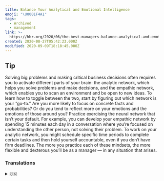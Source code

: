 ```yaml
---
title: Balance Your Analytical and Emotional Intelligence
emoji: "\U0001F4A1"
tags:
  - Archived
  - management
link: >-
  https://hbr.org/2020/06/the-best-managers-balance-analytical-and-emotional-intelligence?utm_medium=email&utm_source=newsletter_daily&utm_campaign=mtod_notactsubs
created: 2020-08-27T05:42:23.000Z
modified: 2020-09-09T18:18:45.000Z
---
```


## Tip

Solving big problems and making critical business decisions often requires you to activate different parts of your brain: the analytic network, which helps you solve problems and make decisions, and the empathic network, which enables you to scan an environment and be open to new ideas. To learn how to toggle between the two, start by figuring out which network is your “go-to.” Are you more likely to focus on concrete facts and probabilities? Or do you tend to reflect more on your emotions and the emotions of those around you? Practice exercising the neural network that isn’t your default. For example, you can develop your empathic network by spending 15 minutes each day in a conversation where you’re focused on understanding the other person, not solving their problem. To work on your analytic network, you might schedule specific time periods to complete certain tasks and then hold yourself accountable, even if you don’t have firm deadlines. The more you practice each of these mindsets, the more flexible and dexterous you’ll be as a manager — in any situation that arises.

### Translations

<details>
   <summary>🇨🇳</summary>

</details>
